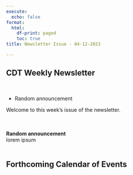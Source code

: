 ```yaml
---
execute:
  echo: false
format:
  html:
    df-print: paged
    toc: true
title: Newsletter Issue - 04-12-2023

---
```

<h2>CDT Weekly Newsletter</h2><br><ul><li>Random announcement</li></ul><p>Welcome to this week's issue of the newsletter.</p><br><br><b>Random announcement</b><br>lorem ipsum<br><br><h2>Forthcoming Calendar of Events</h2><br><br>